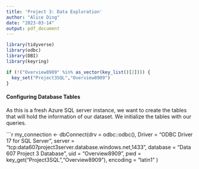 ```yaml
---
title: 'Project 3: Data Exploration'
author: "Alice Ding"
date: "2023-03-14"
output: pdf_document
---
```


```r
library(tidyverse)
library(odbc)
library(DBI)
library(keyring)

if (!("Overview8909" %in% as_vector(key_list()[2]))) {
  key_set("Project3SQL","Overview8909")
}
```

#### Configuring Database Tables

As this is a fresh Azure SQL server instance, we want to create the tables that will hold the information of our dataset. We initialize the tables with our queries.

```r
my_connection <- dbConnect(drv = odbc::odbc(),
                           Driver = "ODBC Driver 17 for SQL Server",
                           server = "tcp:data607project3server.database.windows.net,1433",
                           database = "Data 607 Project 3 Database",
                           uid = "Overview8909",
                           pwd = key_get("Project3SQL","Overview8909"),
                           encoding = "latin1"
                           )